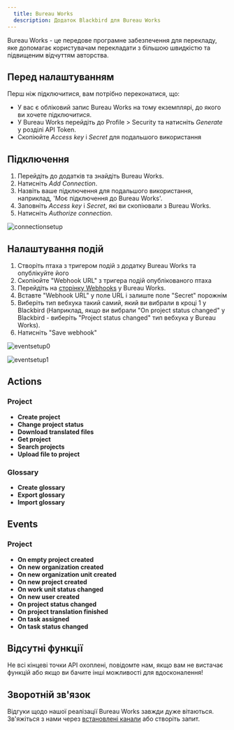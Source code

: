 ```yaml
---
  title: Bureau Works
  description: Додаток Blackbird для Bureau Works
---
```


<LinkCard title="Перегляд на Github" target="_blank" href="https://github.com/bb-io/BureauWorks" icon="github" />

Bureau Works - це передове програмне забезпечення для перекладу, яке допомагає користувачам перекладати з більшою швидкістю та підвищеним відчуттям авторства.

## Перед налаштуванням

Перш ніж підключитися, вам потрібно переконатися, що:

- У вас є обліковий запис Bureau Works на тому екземплярі, до якого ви хочете підключитися.
- У Bureau Works перейдіть до Profile > Security та натисніть _Generate_ у розділі API Token.
- Скопіюйте _Access key_ і _Secret_ для подальшого використання

## Підключення

1. Перейдіть до додатків та знайдіть Bureau Works.
2. Натисніть _Add Connection_.
3. Назвіть ваше підключення для подальшого використання, наприклад, 'Моє підключення до Bureau Works'.
4. Заповніть _Access key_ і _Secret_, які ви скопіювали з Bureau Works.
5. Натисніть _Authorize connection_.

![connectionsetup](https://raw.githubusercontent.com/bb-io/BureauWorks/main/image/README/connectionsetup.png)

## Налаштування подій

1. Створіть птаха з тригером подій з додатку Bureau Works та опублікуйте його
2. Скопіюйте "Webhook URL" з тригера подій опублікованого птаха
3. Перейдіть на [сторінку Webhooks](https://app.bwx.io/settings/account-settings/webhooks) у Bureau Works.
4. Вставте "Webhook URL" у поле URL і залиште поле "Secret" порожнім
5. Виберіть тип вебхука такий самий, який ви вибрали в кроці 1 у Blackbird (Наприклад, якщо ви вибрали "On project status changed" у Blackbird - виберіть "Project status changed" тип вебхука у Bureau Works).
6. Натисніть "Save webhook"

![eventsetup0](https://raw.githubusercontent.com/bb-io/BureauWorks/main/image/README/eventsetup0.png)

![eventsetup1](https://raw.githubusercontent.com/bb-io/BureauWorks/main/image/README/eventsetup1.png)

## Actions

### Project

- **Create project**
- **Change project status**
- **Download translated files**
- **Get project**
- **Search projects**
- **Upload file to project**

### Glossary

- **Create glossary**
- **Export glossary**
- **Import glossary**

## Events

### Project

- **On empty project created**
- **On new organization created**
- **On new organization unit created**
- **On new project created**
- **On work unit status changed**
- **On new user created**
- **On project status changed**
- **On project translation finished**
- **On task assigned**
- **On task status changed**

## Відсутні функції

Не всі кінцеві точки API охоплені, повідомте нам, якщо вам не вистачає функцій або якщо ви бачите інші можливості для вдосконалення!

## Зворотній зв'язок

Відгуки щодо нашої реалізації Bureau Works завжди дуже вітаються. Зв'яжіться з нами через [встановлені канали](https://www.blackbird.io/) або створіть запит.